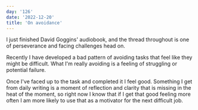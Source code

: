 ```yaml
---
day: '126'
date: '2022-12-20'
title: 'On avoidance'
---
```


I just finished David Goggins' audiobook, and the thread throughout is one of perseverance and facing challenges head on.

Recently I have developed a bad pattern of avoiding tasks that feel like they might be difficult. What I'm really avoiding is a feeling of struggling or potential failure.

Once I've faced up to the task and completed it I feel good. Something I get from daily writing is a moment of reflection and clarity that is missing in the heat of the moment, so right now I know that if I get that good feeling more often I am more likely to use that as a motivator for the next difficult job.
